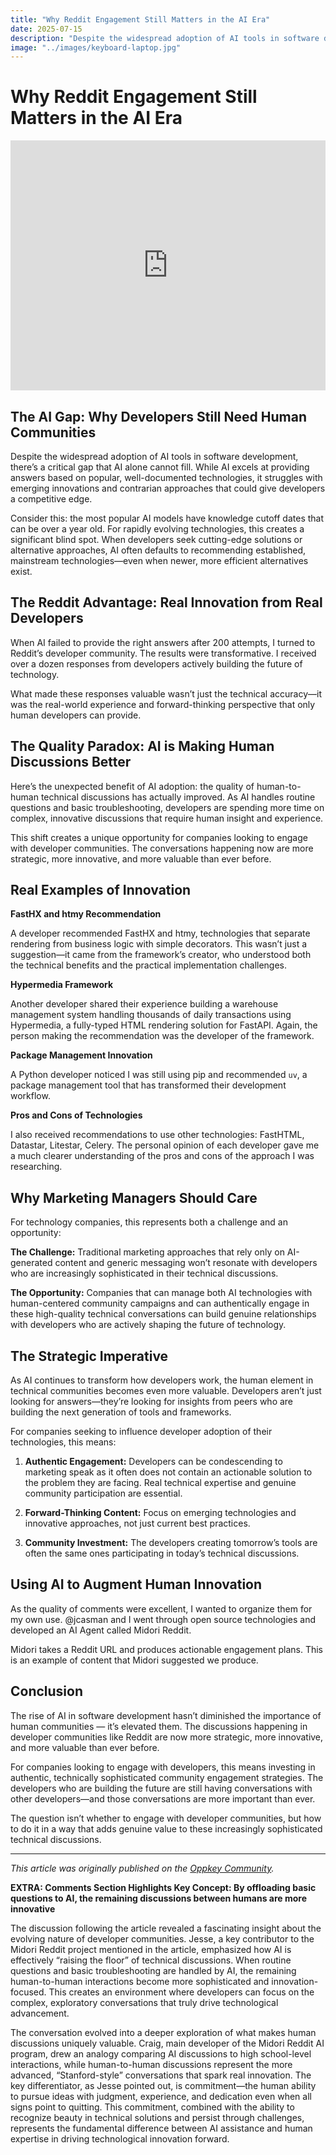 ```yaml
---
title: "Why Reddit Engagement Still Matters in the AI Era"
date: 2025-07-15
description: "Despite the widespread adoption of AI tools in software development, there's a critical gap that AI alone cannot fill. Discover why human communities like Reddit remain essential for innovation."
image: "../images/keyboard-laptop.jpg"
---
```


# Why Reddit Engagement Still Matters in the AI Era

::: {.video-container}
<iframe width="100%" height="400" src="https://www.youtube.com/embed/qhtCjlX2S4o" title="YouTube video player" frameborder="0" allow="accelerometer; autoplay; clipboard-write; encrypted-media; gyroscope; picture-in-picture; web-share" allowfullscreen></iframe>
:::

## The AI Gap: Why Developers Still Need Human Communities

Despite the widespread adoption of AI tools in software development, there's a critical gap that AI alone cannot fill. While AI excels at providing answers based on popular, well-documented technologies, it struggles with emerging innovations and contrarian approaches that could give developers a competitive edge.

Consider this: the most popular AI models have knowledge cutoff dates that can be over a year old. For rapidly evolving technologies, this creates a significant blind spot. When developers seek cutting-edge solutions or alternative approaches, AI often defaults to recommending established, mainstream technologies—even when newer, more efficient alternatives exist.

## The Reddit Advantage: Real Innovation from Real Developers

When AI failed to provide the right answers after 200 attempts, I turned to Reddit's developer community. The results were transformative. I received over a dozen responses from developers actively building the future of technology.

What made these responses valuable wasn't just the technical accuracy—it was the real-world experience and forward-thinking perspective that only human developers can provide.

## The Quality Paradox: AI is Making Human Discussions Better

Here's the unexpected benefit of AI adoption: the quality of human-to-human technical discussions has actually improved. As AI handles routine questions and basic troubleshooting, developers are spending more time on complex, innovative discussions that require human insight and experience.

This shift creates a unique opportunity for companies looking to engage with developer communities. The conversations happening now are more strategic, more innovative, and more valuable than ever before.

## Real Examples of Innovation

**FastHX and htmy Recommendation**

A developer recommended FastHX and htmy, technologies that separate rendering from business logic with simple decorators. This wasn't just a suggestion—it came from the framework's creator, who understood both the technical benefits and the practical implementation challenges.

**Hypermedia Framework**

Another developer shared their experience building a warehouse management system handling thousands of daily transactions using Hypermedia, a fully-typed HTML rendering solution for FastAPI. Again, the person making the recommendation was the developer of the framework.

**Package Management Innovation**

A Python developer noticed I was still using pip and recommended `uv`, a package management tool that has transformed their development workflow.

**Pros and Cons of Technologies**

I also received recommendations to use other technologies: FastHTML, Datastar, Litestar, Celery. The personal opinion of each developer gave me a much clearer understanding of the pros and cons of the approach I was researching.

## Why Marketing Managers Should Care

For technology companies, this represents both a challenge and an opportunity:

**The Challenge:** Traditional marketing approaches that rely only on AI-generated content and generic messaging won't resonate with developers who are increasingly sophisticated in their technical discussions.

**The Opportunity:** Companies that can manage both AI technologies with human-centered community campaigns and can authentically engage in these high-quality technical conversations can build genuine relationships with developers who are actively shaping the future of technology.

## The Strategic Imperative

As AI continues to transform how developers work, the human element in technical communities becomes even more valuable. Developers aren't just looking for answers—they're looking for insights from peers who are building the next generation of tools and frameworks.

For companies seeking to influence developer adoption of their technologies, this means:

1. **Authentic Engagement:** Developers can be condescending to marketing speak as it often does not contain an actionable solution to the problem they are facing. Real technical expertise and genuine community participation are essential.

2. **Forward-Thinking Content:** Focus on emerging technologies and innovative approaches, not just current best practices.

3. **Community Investment:** The developers creating tomorrow's tools are often the same ones participating in today's technical discussions.

## Using AI to Augment Human Innovation

As the quality of comments were excellent, I wanted to organize them for my own use. @jcasman and I went through open source technologies and developed an AI Agent called Midori Reddit.

Midori takes a Reddit URL and produces actionable engagement plans. This is an example of content that Midori suggested we produce.

## Conclusion

The rise of AI in software development hasn't diminished the importance of human communities — it's elevated them. The discussions happening in developer communities like Reddit are now more strategic, more innovative, and more valuable than ever before.

For companies looking to engage with developers, this means investing in authentic, technically sophisticated community engagement strategies. The developers who are building the future are still having conversations with other developers—and those conversations are more important than ever.

The question isn't whether to engage with developer communities, but how to do it in a way that adds genuine value to these increasingly sophisticated technical discussions.

---

*This article was originally published on the [Oppkey Community](https://community.oppkey.host/t/why-reddit-engagement-still-matters-in-the-ai-era/620).*

**EXTRA: Comments Section Highlights Key Concept: By offloading basic questions to AI, the remaining discussions between humans are more innovative**

The discussion following the article revealed a fascinating insight about the evolving nature of developer communities. Jesse, a key contributor to the Midori Reddit project mentioned in the article, emphasized how AI is effectively "raising the floor" of technical discussions. When routine questions and basic troubleshooting are handled by AI, the remaining human-to-human interactions become more sophisticated and innovation-focused. This creates an environment where developers can focus on the complex, exploratory conversations that truly drive technological advancement.

The conversation evolved into a deeper exploration of what makes human discussions uniquely valuable. Craig, main developer of the Midori Reddit AI program, drew an analogy comparing AI discussions to high school-level interactions, while human-to-human discussions represent the more advanced, "Stanford-style" conversations that spark real innovation. The key differentiator, as Jesse pointed out, is commitment—the human ability to pursue ideas with judgment, experience, and dedication even when all signs point to quitting. This commitment, combined with the ability to recognize beauty in technical solutions and persist through challenges, represents the fundamental difference between AI assistance and human expertise in driving technological innovation forward. 